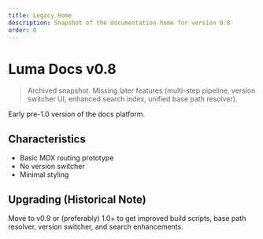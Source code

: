 ```yaml
---
title: Legacy Home
description: Snapshot of the documentation home for version 0.8
order: 0
---
```


# Luma Docs v0.8

> Archived snapshot. Missing later features (multi-step pipeline, version switcher UI, enhanced search index, unified base path resolver).

Early pre-1.0 version of the docs platform.

## Characteristics

- Basic MDX routing prototype
- No version switcher
- Minimal styling

## Upgrading (Historical Note)

Move to v0.9 or (preferably) 1.0+ to get improved build scripts, base path resolver, version switcher, and search enhancements.
